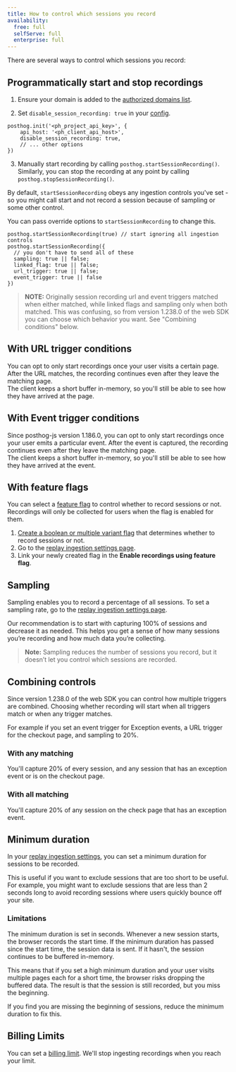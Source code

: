 ```yaml
---
title: How to control which sessions you record
availability:
  free: full
  selfServe: full
  enterprise: full
---
```



There are several ways to control which sessions you record:

## Programmatically start and stop recordings

1. Ensure your domain is added to the [authorized domains list](https://us.posthog.com/settings/project-replay#replay-authorized-domains).


2. Set `disable_session_recording: true` in your [config](/docs/libraries/js/config).

```js-web
posthog.init('<ph_project_api_key>', {
    api_host: '<ph_client_api_host>',
    disable_session_recording: true,
    // ... other options
})
```

3. Manually start recording by calling `posthog.startSessionRecording()`. Similarly, you can stop the recording at any point by calling `posthog.stopSessionRecording()`.

By default, `startSessionRecording` obeys any ingestion controls you've set - so you might call start and not record a session because of sampling or some other control.

You can pass override options to `startSessionRecording` to change this. 

```
posthog.startSessionRecording(true) // start ignoring all ingestion controls
posthog.startSessionRecording({
  // you don't have to send all of these
  sampling: true || false; 
  linked_flag: true || false; 
  url_trigger: true || false; 
  event_trigger: true || false 
})
```

> **NOTE:** Originally session recording url and event triggers matched when either matched, while linked flags and sampling only when both matched. This was confusing, so from version 1.238.0 of the web SDK you can choose which behavior you want. See "Combining conditions" below.

## With URL trigger conditions

You can opt to only start recordings once your user visits a certain page. After the URL matches, the recording continues even after they leave the matching page.  
The client keeps a short buffer in-memory, so you'll still be able to see how they have arrived at the page.

<ProductScreenshot
    imageLight="https://res.cloudinary.com/dmukukwp6/image/upload/replay_url_trigger_light_bc6130e3d0.png" 
    imageDark="https://res.cloudinary.com/dmukukwp6/image/upload/replay_url_trigger_dark_9c6ebb6c37.png"
    alt="Adding URL trigger to control session recordings" 
    classes="rounded"
/>

## With Event trigger conditions

Since posthog-js version 1.186.0, you can opt to only start recordings once your user emits a particular event. After the event is captured, the recording continues even after they leave the matching page.  
The client keeps a short buffer in-memory, so you'll still be able to see how they have arrived at the event.

<ProductScreenshot
    imageLight="https://res.cloudinary.com/dmukukwp6/image/upload/event_trigger_light_21a531edbb.png" 
    imageDark="https://res.cloudinary.com/dmukukwp6/image/upload/event_trigger_dark_f67b3ffb30.png"
    alt="Adding event trigger to control session recordings" 
    classes="rounded"
/>

## With feature flags

You can select a [feature flag](/docs/feature-flags) to control whether to record sessions or not. Recordings will only be collected for users when the flag is enabled for them.

1. [Create a boolean or multiple variant flag](/docs/feature-flags/creating-feature-flags) that determines whether to record sessions or not.
2. Go to the [replay ingestion settings page](https://us.posthog.com/replay/settings#selectedSetting=replay-triggers).
3. Link your newly created flag in the **Enable recordings using feature flag**.

<ProductScreenshot
    imageLight="https://res.cloudinary.com/dmukukwp6/image/upload/v1725441098/posthog.com/contents/Screenshot_2024-09-04_at_10.11.12_AM.png" 
    imageDark="https://res.cloudinary.com/dmukukwp6/image/upload/v1725441098/posthog.com/contents/Screenshot_2024-09-04_at_10.11.20_AM.png"
    alt="Selecting a feature flag to control session recordings" 
    classes="rounded"
/>

## Sampling

Sampling enables you to record a percentage of all sessions. To set a sampling rate, go to the [replay ingestion settings page](https://us.posthog.com/replay/settings#selectedSetting=replay-triggers).

<ProductScreenshot
    imageLight={ImgSampleConfigLight} 
    imageDark={ImgSampleConfigDark}
    alt="Sampling config shown set to 100% i.e. no sampling" 
    classes="rounded"
/>

Our recommendation is to start with capturing 100% of sessions and decrease it as needed. This helps you get a sense of how many sessions you’re recording and how much data you’re collecting.

> **Note:** Sampling reduces the number of sessions you record, but it doesn’t let you control which sessions are recorded.

## Combining controls

Since version 1.238.0 of the web SDK you can control how multiple triggers are combined. Choosing whether recording will start when all triggers match or when any trigger matches.

For example if you set an event trigger for Exception events, a URL trigger for the checkout page, and sampling to 20%.

### With any matching

You'll capture 20% of every session, and any session that has an exception event or is on the checkout page.

### With all matching

You'll capture 20% of any session on the check page that has an exception event.

## Minimum duration

In your [replay ingestion settings](https://us.posthog.com/settings/project-replay#replay-ingestion), you can set a minimum duration for sessions to be recorded. 

<ProductScreenshot
    imageLight={ImgMinDurationLight} 
    imageDark={ImgMinDurationDark}
    alt="Minimum duration config shown set to 2 seconds" 
    classes="rounded"
/>

This is useful if you want to exclude sessions that are too short to be useful. For example, you might want to exclude sessions that are less than 2 seconds long to avoid recording sessions where users quickly bounce off your site.

### Limitations


The minimum duration is set in seconds. Whenever a new session starts, the browser records the start time. If the minimum duration has passed since the start time, the session data is sent. If it hasn't, the session continues to be buffered in-memory. 

This means that if you set a high minimum duration and your user visits multiple pages each for a short time, the browser risks dropping the buffered data. The result is that the session is still recorded, but you miss the beginning.

If you find you are missing the beginning of sessions, reduce the minimum duration to fix this.

## Billing Limits

You can set a [billing limit](/docs/billing/limits-alerts). We'll stop ingesting recordings when you reach your limit. 
